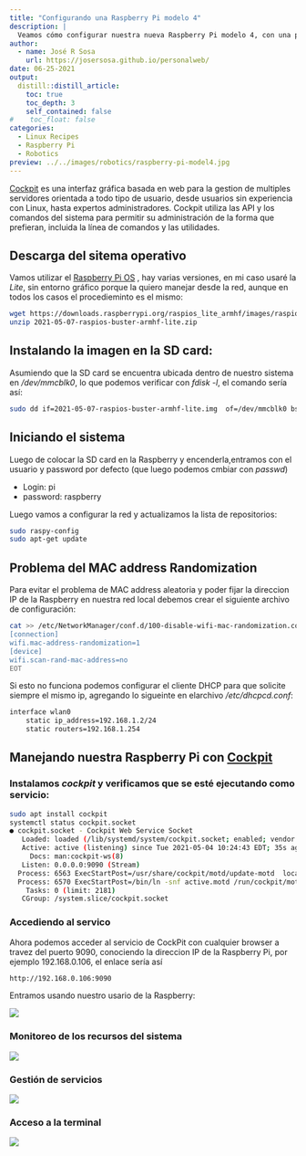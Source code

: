 ```yaml
---
title: "Configurando una Raspberry Pi modelo 4"
description: |
  Veamos cómo configurar nuestra nueva Raspberry Pi modelo 4, con una pequeña SD card de 4 GB y sin perifericos de entrada o salida, para manejarla desde la red local a través de la interfaz web de CockPit. Este es un escenario común cuando utilizamos la Raspberry para el control de dispositivos robóticos o embebida en sistemas de control y monitoreo. 
author:
  - name: José R Sosa
    url: https://josersosa.github.io/personalweb/
date: 06-25-2021
output:
  distill::distill_article:
    toc: true
    toc_depth: 3
    self_contained: false
#    toc_float: false
categories:
  - Linux Recipes
  - Raspberry Pi
  - Robotics
preview: ../../images/robotics/raspberry-pi-model4.jpg
---
```


[Cockpit](https://cockpit-project.org/) es una interfaz gráfica basada en web para la gestion de multiples servidores orientada a todo tipo de usuario, desde usuarios sin experiencia con Linux, hasta expertos administradores. Cockpit utiliza las API y los comandos del sistema para permitir su administración de la forma que prefieran, incluida la línea de comandos y las utilidades.

## Descarga del sitema operativo 

Vamos utilizar el [Raspberry Pi OS](https://www.raspberrypi.org/software/operating-systems/) , hay varias versiones, en mi caso usaré la  *Lite*, sin entorno gráfico porque la quiero manejar desde la red, aunque en todos los casos el procedieminto es el mismo:

```bash
wget https://downloads.raspberrypi.org/raspios_lite_armhf/images/raspios_lite_armhf-2021-05-28/2021-05-07-raspios-buster-armhf-lite.zip .
unzip 2021-05-07-raspios-buster-armhf-lite.zip
```

## Instalando la imagen en la SD card:

Asumiendo que la SD card se encuentra ubicada dentro de nuestro sistema en */dev/mmcblk0*, lo que podemos verificar con *fdisk -l*, el comando sería así:

```bash
sudo dd if=2021-05-07-raspios-buster-armhf-lite.img  of=/dev/mmcblk0 bs=4M conv=fsync
```

## Iniciando el sistema

Luego de colocar la SD card en la Raspberry y encenderla,entramos con el usuario y password por defecto (que luego podemos cmbiar con *passwd*)

- Login: pi
- password: raspberry

Luego vamos a configurar la red y actualizamos la lista de repositorios:

```bash
sudo raspy-config
sudo apt-get update
```

## Problema del MAC address Randomization

Para evitar el problema de MAC address aleatoria y poder fijar la direccion IP de la Raspberry en nuestra red local debemos crear el siguiente archivo de configuración:

```bash
cat >> /etc/NetworkManager/conf.d/100-disable-wifi-mac-randomization.conf <<EOT
[connection]
wifi.mac-address-randomization=1
[device]
wifi.scan-rand-mac-address=no
EOT
```

Si esto no funciona podemos configurar el cliente DHCP para que solicite siempre el mismo ip, agregando lo sigueinte en elarchivo */etc/dhcpcd.conf*:

```bash
interface wlan0
    static ip_address=192.168.1.2/24
    static routers=192.168.1.254
```

## Manejando nuestra Raspberry Pi con [Cockpit](https://opensource.com/article/21/5/raspberry-pi-cockpit?utm_campaign=intrel) 

### Instalamos *cockpit*  y verificamos que se esté ejecutando como servicio:

```bash
sudo apt install cockpit
systemctl status cockpit.socket
● cockpit.socket - Cockpit Web Service Socket
   Loaded: loaded (/lib/systemd/system/cockpit.socket; enabled; vendor preset: enabled)
   Active: active (listening) since Tue 2021-05-04 10:24:43 EDT; 35s ago
     Docs: man:cockpit-ws(8)
   Listen: 0.0.0.0:9090 (Stream)
  Process: 6563 ExecStartPost=/usr/share/cockpit/motd/update-motd  localhost (code=exited, status=0/SUCCESS)
  Process: 6570 ExecStartPost=/bin/ln -snf active.motd /run/cockpit/motd (code=exited, status=0/SUCCESS)
    Tasks: 0 (limit: 2181)
   CGroup: /system.slice/cockpit.socket
```

### Accediendo al servico

Ahora podemos acceder al servicio de CockPit con cualquier browser a travez del puerto 9090, conociendo la direccion IP de la Raspberry Pi, por ejemplo 192.168.0.106, el enlace sería así

```bash
http://192.168.0.106:9090
```

Entramos usando nuestro usario de la Raspberry:

![](../../images/robotics/Screenshot from 2021-06-26 11.19.52.png)

### Monitoreo de los recursos del sistema

![](../../images/robotics/Screenshot from 2021-06-26 11.20.36.png)

### Gestión de servicios

![](../../images/robotics/Screenshot from 2021-06-26 11.22.07.png)

### Acceso a la terminal

![](../../images/robotics/Screenshot from 2021-06-26 11.25.49.png)



